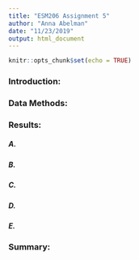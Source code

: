 ```yaml
---
title: "ESM206 Assignment 5"
author: "Anna Abelman"
date: "11/23/2019"
output: html_document
---
```


```r
knitr::opts_chunk$set(echo = TRUE)
```

### Introduction:

### Data Methods:

### Results:

##### A.

##### B.

##### C.

##### D.

##### E. 

### Summary: